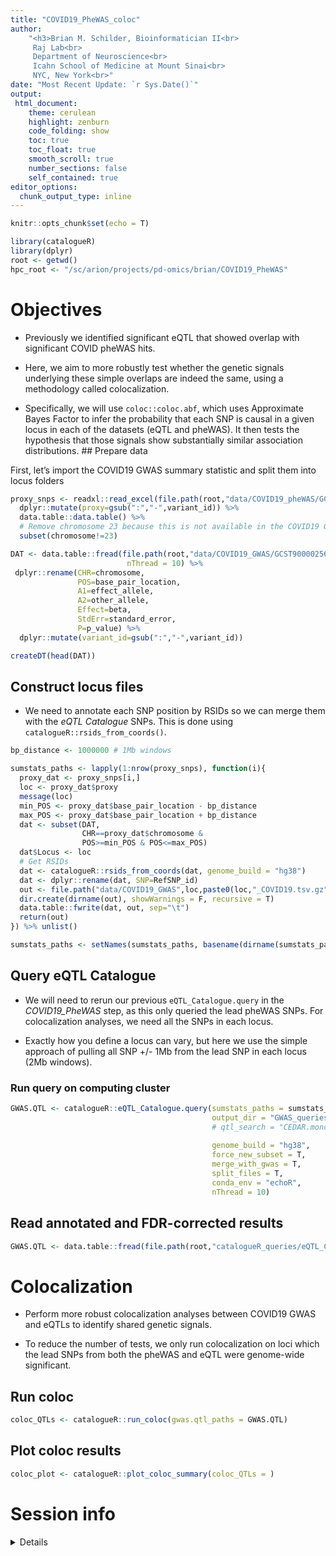 ```yaml
---
title: "COVID19_PheWAS_coloc"
author: 
    "<h3>Brian M. Schilder, Bioinformatician II<br>
     Raj Lab<br>
     Department of Neuroscience<br>
     Icahn School of Medicine at Mount Sinai<br>
     NYC, New York<br>"
date: "Most Recent Update: `r Sys.Date()`"
output:
 html_document:
    theme: cerulean
    highlight: zenburn
    code_folding: show
    toc: true
    toc_float: true
    smooth_scroll: true
    number_sections: false
    self_contained: true 
editor_options: 
  chunk_output_type: inline
---
```


```r
knitr::opts_chunk$set(echo = T)

library(catalogueR)
library(dplyr) 
root <- getwd()
hpc_root <- "/sc/arion/projects/pd-omics/brian/COVID19_PheWAS"
```


# Objectives

- Previously we identified significant eQTL that showed overlap with significant COVID pheWAS hits.  
- Here, we aim to more robustly test whether the genetic signals underlying these simple overlaps are indeed the same, using a methodology called colocalization. 

- Specifically, we will use `coloc::coloc.abf`, which uses Approximate Bayes Factor to infer the probability that each SNP is causal in a given locus in each of the datasets (eQTL and pheWAS). It then tests the hypothesis that those signals show substantially similar association distributions. 
## Prepare data  

First, let's import the COVID19 GWAS summary statistic and split them into locus folders

```r
proxy_snps <- readxl::read_excel(file.path(root,"data/COVID19_pheWAS/GCST90000255and6_GRCh38_Plessthan1eMinus5_combined_pruned.xlsx")) %>%
  dplyr::mutate(proxy=gsub(":","-",variant_id)) %>% 
  data.table::data.table() %>%
  # Remove chromosome 23 because this is not available in the COVID19 GWAS file
  subset(chromosome!=23)

DAT <- data.table::fread(file.path(root,"data/COVID19_GWAS/GCST90000256_GRCh38.tsv.gz"),
                          nThread = 10) %>%
 dplyr::rename(CHR=chromosome, 
               POS=base_pair_location,
               A1=effect_allele,
               A2=other_allele,
               Effect=beta,
               StdErr=standard_error,
               P=p_value) %>%
  dplyr::mutate(variant_id=gsub(":","-",variant_id))

createDT(head(DAT))
```
 

## Construct locus files 

- We need to annotate each SNP position by RSIDs so we can merge them with the *eQTL Catalogue* SNPs. This is done using `catalogueR::rsids_from_coords()`.

```r
bp_distance <- 1000000 # 1Mb windows

sumstats_paths <- lapply(1:nrow(proxy_snps), function(i){
  proxy_dat <- proxy_snps[i,]  
  loc <- proxy_dat$proxy
  message(loc)
  min_POS <- proxy_dat$base_pair_location - bp_distance
  max_POS <- proxy_dat$base_pair_location + bp_distance
  dat <- subset(DAT, 
                CHR==proxy_dat$chromosome & 
                POS>=min_POS & POS<=max_POS) 
  dat$Locus <- loc
  # Get RSIDs
  dat <- catalogueR::rsids_from_coords(dat, genome_build = "hg38")
  dat <- dplyr::rename(dat, SNP=RefSNP_id)
  out <- file.path("data/COVID19_GWAS",loc,paste0(loc,"_COVID19.tsv.gz"))
  dir.create(dirname(out), showWarnings = F, recursive = T)
  data.table::fwrite(dat, out, sep="\t")
  return(out) 
}) %>% unlist() 

sumstats_paths <- setNames(sumstats_paths, basename(dirname(sumstats_paths)))
```

## Query eQTL Catalogue 
 
- We will need to rerun our previous `eQTL_Catalogue.query` in the *COVID19_PheWAS* step, as this only queried the lead pheWAS SNPs. For colocalization analyses, we need all the SNPs in each locus.

- Exactly how you define a locus can vary, but here we use the simple approach of pulling all SNP +/- 1Mb from the lead SNP in each locus (2Mb windows). 
 
### Run query on computing cluster

```r
GWAS.QTL <- catalogueR::eQTL_Catalogue.query(sumstats_paths = sumstats_paths,
                                             output_dir = "GWAS_queries",
                                             # qtl_search = "CEDAR.monocyte_CD14",
                                             
                                             genome_build = "hg38",
                                             force_new_subset = T, 
                                             merge_with_gwas = T,
                                             split_files = T,
                                             conda_env = "echoR",
                                             nThread = 10) 
```


## Read annotated and FDR-corrected results  

```r
GWAS.QTL <- data.table::fread(file.path(root,"catalogueR_queries/eQTL_Catalogue.annotated.tsv.gz"))
```



# Colocalization

- Perform more robust colocalization analyses between COVID19 GWAS and eQTLs to identify shared genetic signals. 

- To reduce the number of tests, we only run colocalization on loci which the lead SNPs from both the pheWAS and eQTL were genome-wide significant. 

## Run coloc  

```r
coloc_QTLs <- catalogueR::run_coloc(gwas.qtl_paths = GWAS.QTL)

```


## Plot coloc results 

```r
coloc_plot <- catalogueR::plot_coloc_summary(coloc_QTLs = )

```

# Session info  

<details>

```r
utils::sessionInfo()
```

</details> 
